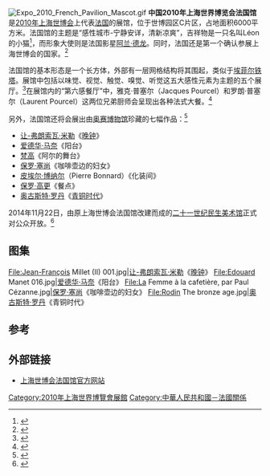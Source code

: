 {{coord|31.1866468|121.4745212|display=title|type:landmark|format=dms}}
{{Infobox building
| building_name       = 2010年上海世博会法国馆
| native_building_name= 
| former_names        =
| alternate_names     =
| image               = France Pavilion of Expo 2010.jpg
| caption             = 
| map_type            = 
| altitude            = 
| building_type       = 
| architectural_style = 
| structural_system   = 
| cost                = 5000万欧元
| ren_cost            =
| location            = [[上海|上海]]世博园区C片区
| address             = 
| client              = 
| owner               = 
| current_tenants     = 
| landlord            = 
| coordinates         = 
| start_date          = 
| completion_date     = 
| inauguration_date   =
| renovation_date     = 
| demolition_date     = 
| destruction_date    = 
| height              = 
| diameter            = 
| other_dimensions    = 
| floor_count         = 
| floor_area          = 6000平方米
| main_contractor     = 
| architect           = Jacques Ferrier
| architecture_firm   = 
| structural_engineer = 
| services_engineer   = 
| civil_engineer      = 
| other_designers     = 
| quantity_surveyor   = 
| awards              = 
| ren_architect       =
| ren_firm            =
| ren_str_engineer    = 
| ren_serv_engineer   = 
| ren_civ_engineer    = 
| ren_oth_designers   = 
| ren_qty_surveyor    = 
| ren_awards          = 
| references          = 
}}
[[File:Expo_2010_French_Pavilion_Mascot.gif|right]]
'''中国2010年上海世界博览会法国馆'''是[[2010年上海世博会|2010年上海世博会]]上代表[[法国|法国]]的展馆，位于世博园区C片区，占地面积6000平方米。法国馆的主题是“感性城市-宁静安详，清新凉爽”，吉祥物是一只名叫Léon的小猫<ref>{{cite web|url=http://2010.qq.com/a/20090819/000106.htm|title=小猫Léon成为上海世博会法国馆吉祥物|publisher=腾讯世博|accessdate=2010-04-24|archive-date=2016-03-06|archive-url=https://web.archive.org/web/20160306070930/http://2010.qq.com/a/20090819/000106.htm|dead-url=no}}</ref>，而形象大使则是法国影星[[阿兰·德龙|阿兰·德龙]]。同时，法国还是第一个确认参展上海世博会的国家。<ref>{{cite web|url=http://2010.qq.com/a/20090326/000116.htm|title=解读法国馆——黄浦江畔的凡尔赛花园|publisher=腾讯世博|accessdate=2010-04-24|archive-date=2010-04-23|archive-url=https://web.archive.org/web/20100423075139/http://2010.qq.com/a/20090326/000116.htm|dead-url=no}}</ref>

法国馆的基本形态是一个长方体，外部有一层网格结构将其围起，类似于[[埃菲尔铁塔|埃菲尔铁塔]]。展馆中包括以味觉、视觉、触觉、嗅觉、听觉这五大感性元素为主题的五个展厅。<ref>{{cite web|url=http://2010.qq.com/a/20091126/000004.htm|title=通过"五感"体验法国馆 巨型连环画能散发香味|publisher=腾讯世博|accessdate=2010-02-24|archive-date=2016-03-06|archive-url=https://web.archive.org/web/20160306192548/http://2010.qq.com/a/20091126/000004.htm|dead-url=no}}</ref>在展馆内的“第六感餐厅”中，雅克·普塞尔（Jacques Pourcel）和罗朗·普塞尔（Laurent Pourcel）这两位兄弟厨师会呈现出各种法式大餐。<ref>{{cite web|url=http://www.pavillon-france.fr/spip.php?page=article&id_article=470&lang=zh|title=第六感餐厅|publisher=上海世博会法国馆|accessdate=2010-04-25}}{{dead link|date=2017年11月 |bot=InternetArchiveBot |fix-attempted=yes }}</ref>

另外，法国馆还将会展出由[[奥赛博物馆|奥赛博物馆]]珍藏的七幅作品：<ref>{{cite web|url=http://www.pavillon-france.fr/spip.php?page=article&id_article=306&lang=zh|title=奥赛美术馆七幅馆藏|publisher=上海世博会法国馆|accessdate=2010-04-25}}{{dead link|date=2017年11月 |bot=InternetArchiveBot |fix-attempted=yes }}</ref>

* [[让-弗朗索瓦·米勒|让-弗朗索瓦·米勒]]《[[晚钟|晚钟]]》
* [[爱德华·马奈|爱德华·马奈]]《阳台》
* [[梵高|梵高]]《阿尔的舞台》
* [[保罗·塞尚|保罗·塞尚]]《咖啡壶边的妇女》
* [[皮埃尔·博纳尔|皮埃尔·博纳尔]]（Pierre Bonnard）《化装间》
* [[保罗·高更|保罗·高更]]《餐点》
* [[奥古斯特·罗丹|奥古斯特·罗丹]]《[[青铜时代_(雕塑)|青铜时代]]》

2014年11月22日，由原上海世博会法国馆改建而成的[[上海二十一世纪民生美术馆|二十一世纪民生美术馆]]正式对公众开放。<ref>{{cite web|url=http://www.sh.xinhuanet.com/2014-11/10/c_133778774.htm|title=上海二十一世纪民生美术馆22日举办开馆大展“多重宇宙”|deadurl=yes|archiveurl=https://web.archive.org/web/20151222103005/http://www.sh.xinhuanet.com/2014-11/10/c_133778774.htm|archivedate=2015-12-22|accessdate=2015-02-23}}</ref>

== 图集 ==
<gallery>
File:Jean-François Millet (II) 001.jpg|[[让-弗朗索瓦·米勒|让-弗朗索瓦·米勒]]《[[晚钟|晚钟]]》
File:Edouard Manet 016.jpg|[[爱德华·马奈|爱德华·马奈]]《阳台》
File:La Femme à la cafetière, par Paul Cézanne.jpg|[[保罗·塞尚|保罗·塞尚]]《咖啡壶边的妇女》
File:Rodin The bronze age.jpg|[[奥古斯特·罗丹|奥古斯特·罗丹]]《青铜时代》
</gallery>

==参考==
{{reflist}}

==外部链接==
{{Commonscat|France Pavilion of Expo 2010|2010年上海世博会法国馆}}
*[http://www.pavillon-france.fr/?lang=zh 上海世博会法国馆官方网站]{{Wayback|url=http://www.pavillon-france.fr/?lang=zh |date=20100311011931 }}

{{2010年上海世博会展馆}}
[[Category:2010年上海世界博覽會展館|Category:2010年上海世界博覽會展館]]
[[Category:中華人民共和國－法國關係|Category:中華人民共和國－法國關係]]